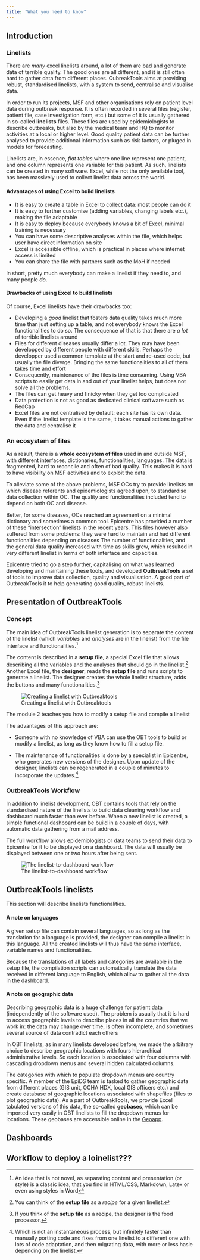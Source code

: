 ```yaml
---
title: "What you need to know"
---
```


## Introduction

### Linelists

::: {.callout-tip title="Too Long; Did Not Read" collapse="true"}
There are *many* excel linelists around, a lot of them are bad and generate data of terrible quality. The good ones are all different, and it is still often hard to gather data from different places. OubreakTools aims at providing robust, standardised linelists, with a system to send, centralise and visualise data.
:::


In order to run its projects, MSF and other organisations rely on patient level data during outbreak response. It is often recorded in several files (register, patient file, case investigation form, etc.) but some of it is usually gathered in so-called **linelists** files. These files are used by epidemiologists to describe outbreaks, but also by the medical team and HQ to monitor activities at a local or higher level. Good quality patient data can be further analysed to provide additional information such as risk factors, or pluged in models for forecasting.

Linelists are, in essence, *flat tables* where one line represent one patient, and one column represents one variable for this patient. As such, linelists can be created in many software. Excel, while not the only available tool, has been massively used to collect linelist data across the world.

#### Advantages of using Excel to build linelists

- It is easy to create a table in Excel to collect data: most people can do it
- It is easy to further customise (adding variables, changing labels etc.), making the file adaptable
- It is easy to deploy because everybody knows a bit of Excel, minimal training is necessary
- You can have some descriptive analyses within the file, which helps user have direct information on site
- Excel is accessible offline, which is practical in places where internet access is limited
- You can share the file with partners such as the MoH if needed

In short, pretty much everybody can make a linelist if they need to, and many people *do*.

#### Drawbacks of using Excel to build linelists

Of course, Excel linelists have their drawbacks too:

- Developing a *good* linelist that fosters data quality takes much more time than just setting up a table, and not everybody knows the Excel functionalities to do so. The consequence of that is that there are *a lot* of terrible linelists around
- Files for different diseases usually differ a lot. They may have been developped by different people with different skills. Perhaps the developper used a common template at the start and re-used code, but usually the file diverge. Bringing the same functionalities to all of them takes time and effort
- Consequently, maintenance of the files is time consuming. Using VBA scripts to easily get data in and out of your linelist helps, but does not solve all the problems.
- The files can get heavy and finicky when they get too complicated
- Data protection is not as good as dedicated clinical software such as RedCap
- Excel files are not centralised by default: each site has its own data. Even if the linelist template is the same, it takes manual actions to gather the data and centralise it

### An ecosystem of files

As a result, there is a **whole ecosystem of files** used in and outside MSF, with different interfaces, dictionaries, functionalities, languages. The data is fragmented, hard to reconcile and often of bad quality. This makes it is hard to have visibility on MSF activities and to exploit the data.

To alleviate some of the above problems, MSF OCs try to provide linelists on which disease referents and epidemiologists agreed upon, to standardise data collection within OC. The quality and functionalities included tend to depend on both OC and disease.

Better, for some diseases, OCs reached an agreement on a minimal dictionary and sometimes a common tool. Epicentre has provided a number of these "intersection" linelists in the recent years. This files however also suffered from some problems: they were hard to maintain and had different functionalities depending on diseases [The number of functionalities, and the general data quality increased with time as skills grew, which resulted in very different linelist in terms of both interface and capacities]{.aside}. 

Epicentre tried to go a step further, capitalising on what was learned developing and maintaining these tools, and developed **OutbreakTools** a set of tools to improve data collection, quality and visualisation. A good part of OutbreakTools it to help generating good quality, robust linelists.


## Presentation of OutbreakTools

### Concept

The main idea of OutbreakTools linelist generation is to separate the content of the linelist (which *variables* and *analyses* are in the linelist) from the file interface and functionalities.^[An idea that is not novel, as separating content and presentation (or style) is a classic idea, that you find in HTML/CSS, Markdown, Latex or even using styles in Word]

The content is described in a **setup file**, a special Excel file that allows describing all the variables and the analyses that should go in the linelist.^[You can think of the **setup file** as a _recipe_ for a given linelist.] Another Excel file, the **designer**, reads the **setup file** and runs scripts to generate a linelist. The designer creates the whole linelist structure, adds the buttons and many functionalities.^[If you think of the **setup file** as a recipe, the designer is the food processor.]

![Creating a linelist with Outbreaktools](images/002-img-obt-concept.png){fig-align="center" fig-alt="A diagram with three boxes illustrating the workflow to create a linelist, with a setup file and a designer file."}

::: {.callout-note}
The module 2 teaches you how to modify a setup file and compile a linelist
:::

The advantages of this approach are: 

- Someone with no knowledge of VBA can use the OBT tools to build or modify a linelist, as long as they know how to fill a setup file. 

- The maintenance of functionalities is done by a specialist in Epicentre, who generates new versions of the designer. Upon update of the designer, linelists can be regenerated in a couple of minutes to incorporate the updates.^[Which is not an instantaneous process, but infinitely faster than manually porting code and fixes from one linelist to a different one with lots of code adaptation, and then migrating data, with more or less hasle depending on the linelist.]  
 

### OutbreakTools Workflow

In addition to linelist development, OBT contains tools that rely on the standardised nature of the linelists to build data cleaning workflow and dashboard much faster than ever before. When a new linelist is created, a simple functional dashboard can be build in a couple of days, with automatic data gathering from a mail address.


The full workflow allows epidemiologists or data teams to send their data to Epicentre for it to be displayed on a dashboard. The data will usually be displayed between one or two hours after being sent.
 

![The linelist-to-dashboard workflow](images/001-img-obt-workflow.png){fig-align="center" fig-alt="A diagram showing excel files being sent to Epicentre or partners. When the data is sent to Epicentre, the data is then sent to a dashboard.."}


## OutbreakTools linelists

This section will describe linelists functionalities.




#### A note on languages

A given setup file can contain several languages, so as long as the translation for a language is provided, the designer can compile a linelist in this language. All the created linelists will thus have the same interface, variable names and functionalities.

::: {.callout-note}
Because the translations of all labels and categories are available in the setup file, the compilation scripts can automatically translate the data received in different language to English, which allow to gather all the data in the dashboard.
:::


#### A note on geographic data

Describing geographic data is a huge challenge for patient data (independently of the software used). The problem is usually that it is hard to access geographic levels to describe places in all the countries that we work in: the data may change over time, is often incomplete, and sometimes several source of data contradict each others

In OBT linelists, as in many linelists developed before, we made the arbitrary choice to describe geographic locations with fours hierarchical administrative levels. So each location is associated with four columns with cascading dropdown menus and several hidden calculated columns. 

The categories with which to populate dropdown menus are country specific. A member of the EpiDS team is tasked to gather geographic data from different places (GIS unit, OCHA HDX, local GIS officers etc.) and create database of geographic locations associated with shapefiles (files to plot geographic data). As a part of OutbreakTools, we provide Excel tabulated versions of this data, the so-called **geobases**, which can be imported very easily in OBT linelists to fill the dropdown menus for locations. These geobases are accessible online in the [Geoapp](https://reports.msf.net/secure/app/outbreak-tools-geoapp).




## Dashboards

## Workflow to deploy a loinelist???